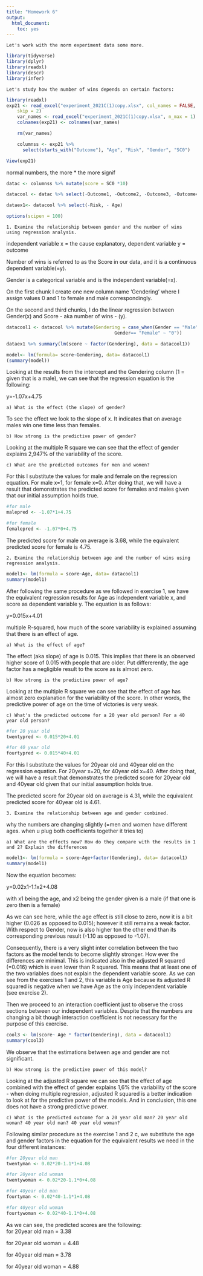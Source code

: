 ```yaml
---
title: "Homework 6"
output:
  html_document: 
    toc: yes
---
```


`Let's work with the norm experiment data some more.`

```r
library(tidyverse)
library(dplyr)
library(readxl)
library(descr)
library(infer)
```

`Let's study how the number of wins depends on certain factors:`

```r
library(readxl)
exp21 <- read_excel("experiment_2021C(1)copy.xlsx", col_names = FALSE,
    skip = 2)
    var_names <- read_excel("experiment_2021C(1)copy.xlsx", n_max = 1) 
    colnames(exp21) <- colnames(var_names)

    rm(var_names) 

    columnss <- exp21 %>% 
      select(starts_with("Outcome"), "Age", "Risk", "Gender", "SC0") 

View(exp21)

```

normal numbers, the more \* the more signif

```r
datac <- columnss %>% mutate(score = SC0 *10)

datacool <- datac %>% select(-Outcome1, -Outcome2, -Outcome3, -Outcome4, -Outcome5, -Outcome6, -Outcome7, -Outcome8, -Outcome9, -Outcome10, -Outcome11, -Outcome12, -Outcome13, -Outcome14, -Outcome15, -Outcome16, -Outcome17, -Outcome18, -Outcome19, -Outcome20, -SC0)

dataex1<- datacool %>% select(-Risk, - Age)
```

```r
options(scipen = 100)
```

`1. Examine the relationship between gender and the number of wins using regression analysis.`

independent variable x = the cause explanatory, dependent variable y = outcome

Number of wins is referred to as the Score in our data, and it is a continuous dependent variable(=y).

Gender is a categorical variable and is the independent variable(=x).

On the first chunk I create one new column name 'Gendering' where I assign values 0 and 1 to female and male correspondingly.

On the second and third chunks, I do the linear regression between Gender(x) and Score - aka number of wins - (y).

```r
datacool1 <- datacool %>% mutate(Gendering = case_when(Gender == "Male" ~ "1",
                                        Gender== "Female" ~ "0"))

dataex1 %>% summary(lm(score ~ factor(Gendering), data = datacool1))

model<- lm(formula= score~Gendering, data= datacool1)
(summary(model))
```

Looking at the results from the intercept and the Gendering column (1 = given that is a male), we can see that the regression equation is the following:

y=-1.07x+4.75

`a) What is the effect (the slope) of gender?`

To see the effect we look to the slope of x. It indicates that on average males win one time less than females.

`b) How strong is the predictive power of gender?`

Looking at the multiple R square we can see that the effect of gender explains 2,947% of the variability of the score.

`c) What are the predicted outcomes for men and women?`

For this I substitute the values for male and female on the regression equation. For male x=1, for female x=0. After doing that, we will have a result that demonstrates the predicted score for females and males given that our initial assumption holds true.

```r
#for male
malepred <- -1.07*1+4.75

#for female
femalepred <- -1.07*0+4.75
```

The predicted score for male on average is 3.68, while the equivalent predicted score for female is 4.75.

`2. Examine the relationship between age and the number of wins using regression analysis.`

```r
model1<- lm(formula = score~Age, data= datacool1)
summary(model1)
```

After following the same procedure as we followed in exercise 1, we have the equivalent regression results for Age as independent variable x, and score as dependent variable y. The equation is as follows:

y=0.015x+4.01

multiple R-squared, how much of the score variability is explained assuming that there is an effect of age.

`a) What is the effect of age?`

The effect (aka slope) of age is 0.015. This implies that there is an observed higher score of 0.015 with people that are older. Put differerently, the age factor has a negligible result to the score as is almost zero.

`b) How strong is the predictive power of age?`

Looking at the multiple R square we can see that the effect of age has almost zero explanation for the variability of the score. In other words, the predictive power of age on the time of victories is very weak.

`c) What's the predicted outcome for a 20 year old person? For a 40 year old person?`

```r
#for 20 year old
twentypred <- 0.015*20+4.01

#for 40 year old
fourtypred <- 0.015*40+4.01

```

For this I substitute the values for 20year old and 40year old on the regression equation. For 20year x=20, for 40year old x=40. After doing that, we will have a result that demonstrates the predicted score for 20year old and 40year old given that our initial assumption holds true.

The predicted score for 20year old on average is 4.31, while the equivalent predicted score for 40year old is 4.61.

`3. Examine the relationship between age and gender combined.`

why the numbers are changing slightly (=men and women have different ages. when u plug both coefficients together it tries to)

`a) What are the effects now? How do they compare with the results in 1 and 2? Explain the differences`

```r
model1<- lm(formula = score~Age+factor(Gendering), data= datacool1)
summary(model1)
```

Now the equation becomes:

y=0.02x1-1.1x2+4.08

with x1 being the age, and x2 being the gender given is a male (if that one is zero then is a female)

As we can see here, while the age effect is still close to zero, now it is a bit higher (0.026 as opposed to 0.015); however it still remains a weak factor. With respect to Gender, now is also higher ton the other end than its corresponding previous result (-1.10 as opposed to -1.07).

Consequently, there is a very slight inter correlation between the two factors as the model tends to become slightly stronger. How ever the differences are minimal. This is indicated also in the adjusted R squared (=0.016) which is even lower than R squared. This means that at least one of the two variables does not explain the dependent variable score. As we can see from the exercises 1 and 2, this variable is Age because its adjusted R squared is negative when we have Age as the only independent variable (see exercise 2).

Then we proceed to an interaction coefficient just to observe the cross sections between our independent variables. Despite that the numbers are changing a bit though interaction coefficient is not necessary for the purpose of this exercise.

```r
cool3 <- lm(score~ Age * factor(Gendering), data = datacool1)
summary(cool3)
```

We observe that the estimations between age and gender are not significant.

`b) How strong is the predictive power of this model?`

Looking at the adjusted R square we can see that the effect of age combined with the effect of gender explains 1,6% the variability of the score - when doing multiple regression, adjusted R squared is a better indication to look at for the predictive power of the models. And in conclusion, this one does not have a strong predictive power.

`c) What is the predicted outcome for a 20 year old man? 20 year old woman? 40 year old man? 40 year old woman?`

Following similar procedure as the exercise 1 and 2 c, we substitute the age and gender factors in the equation for the equivalent results we need in the four different instances:

```r
#for 20year old man
twentyman <- 0.02*20-1.1*1+4.08

#for 20year old woman
twentywoman <- 0.02*20-1.1*0+4.08

#for 40year old man
fourtyman <- 0.02*40-1.1*1+4.08

#for 40year old woman
fourtywoman <- 0.02*40-1.1*0+4.08

```

As we can see, the predicted scores are the following:\
for 20year old man = 3.38

for 20year old woman = 4.48

for 40year old man = 3.78

for 40year old woman = 4.88
